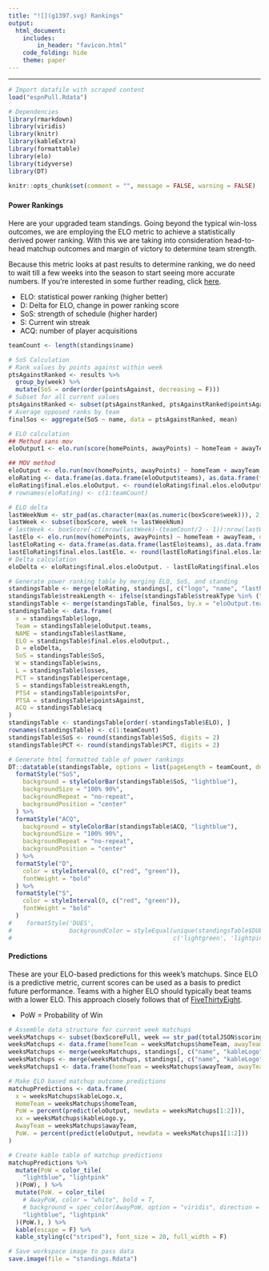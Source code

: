 ```yaml
---
title: "![](g1397.svg) Rankings"
output:
  html_document:
    includes:
        in_header: "favicon.html"
    code_folding: hide
    theme: paper
---
```


***

```r
# Import datafile with scraped content
load("espnPull.Rdata")

# Dependencies
library(rmarkdown)
library(viridis)
library(knitr)
library(kableExtra)
library(formattable)
library(elo)
library(tidyverse)
library(DT)

knitr::opts_chunk$set(comment = "", message = FALSE, warning = FALSE)
```
### {.tabset .tabset-fade}

#### Power Rankings

Here are your upgraded team standings. Going beyond the typical win-loss outcomes, we are employing the ELO metric to achieve a statistically derived power ranking. With this we are taking into consideration head-to-head matchup outcomes and margin of victory to determine team strength.

Because this metric looks at past results to determine ranking, we do need to wait till a few weeks into the season to start seeing more accurate numbers. If you're interested in some further reading, click [here](https://en.wikipedia.org/wiki/Elo_rating_system).

* ELO: statistical power ranking (higher better)
* D: Delta for ELO, change in power ranking score
* SoS: strength of schedule (higher harder)
* S: Current win streak
* ACQ: number of player acquisitions

```r
teamCount <- length(standings$name)

# SoS Calculation
# Rank values by points against within week
ptsAgainstRanked <- results %>%
  group_by(week) %>%
  mutate(SoS = order(order(pointsAgainst, decreasing = F)))
# Subset for all current values
ptsAgainstRanked <- subset(ptsAgainstRanked, ptsAgainstRanked$pointsAgainst > 0)
# Average opposed ranks by team
finalSos <- aggregate(SoS ~ name, data = ptsAgainstRanked, mean)

# ELO calculation
## Method sans mov
eloOutput1 <- elo.run(score(homePoints, awayPoints) ~ homeTeam + awayTeam, data = boxScore, k = 30)

## MOV method
eloOutput <- elo.run(mov(homePoints, awayPoints) ~ homeTeam + awayTeam, data = boxScore, k = 1)
eloRating <- data.frame(as.data.frame(eloOutput$teams), as.data.frame(final.elos(eloOutput)))
eloRating$final.elos.eloOutput. <- round(eloRating$final.elos.eloOutput., digits = 0)
# rownames(eloRating) <- c(1:teamCount)

# ELO delta
lastWeekNum <- str_pad(as.character(max(as.numeric(boxScore$week))), 2, pad = "0")
lastWeek <- subset(boxScore, week != lastWeekNum)
# lastWeek <- boxScore[-c((nrow(lastWeek)-(teamCount/2 - 1)):nrow(lastWeek)), ]
lastElo <- elo.run(mov(homePoints, awayPoints) ~ homeTeam + awayTeam, data = lastWeek, k = 1)
lastEloRating <- data.frame(as.data.frame(lastElo$teams), as.data.frame(final.elos(lastElo)))
lastEloRating$final.elos.lastElo. <- round(lastEloRating$final.elos.lastElo., digits = 0)
# Delta calculation
eloDelta <- eloRating$final.elos.eloOutput. - lastEloRating$final.elos.lastElo.

# Generate power ranking table by merging ELO, SoS, and standing
standingsTable <- merge(eloRating, standings[, c("logo", "name", "lastName", "wins", "losses", "percentage", "pointsFor", "pointsAgainst", "streakLength", "streakType", "acq", "dues")], by.x = "eloOutput.teams", by.y = "name")
standingsTable$streakLength <- ifelse(standingsTable$streakType %in% ("LOSS"), standingsTable$streakLength * -1, standingsTable$streakLength)
standingsTable <- merge(standingsTable, finalSos, by.x = "eloOutput.teams", by.y = "name")
standingsTable <- data.frame(
  x = standingsTable$logo,
  Team = standingsTable$eloOutput.teams,
  NAME = standingsTable$lastName,
  ELO = standingsTable$final.elos.eloOutput.,
  D = eloDelta,
  SoS = standingsTable$SoS,
  W = standingsTable$wins,
  L = standingsTable$losses,
  PCT = standingsTable$percentage,
  S = standingsTable$streakLength,
  PTS4 = standingsTable$pointsFor,
  PTSA = standingsTable$pointsAgainst,
  ACQ = standingsTable$acq
)
standingsTable <- standingsTable[order(-standingsTable$ELO), ]
rownames(standingsTable) <- c(1:teamCount)
standingsTable$SoS <- round(standingsTable$SoS, digits = 2)
standingsTable$PCT <- round(standingsTable$PCT, digits = 2)

# Generate html formatted table of power rankings
DT::datatable(standingsTable, options = list(pageLength = teamCount, dom = "tip", paging = FALSE), style = "bootstrap", escape = FALSE) %>%
  formatStyle("SoS",
    background = styleColorBar(standingsTable$SoS, "lightblue"),
    backgroundSize = "100% 90%",
    backgroundRepeat = "no-repeat",
    backgroundPosition = "center"
  ) %>%
  formatStyle("ACQ",
    background = styleColorBar(standingsTable$ACQ, "lightblue"),
    backgroundSize = "100% 90%",
    backgroundRepeat = "no-repeat",
    backgroundPosition = "center"
  ) %>%
  formatStyle("D",
    color = styleInterval(0, c("red", "green")),
    fontWeight = "bold"
  ) %>%
  formatStyle("S",
    color = styleInterval(0, c("red", "green")),
    fontWeight = "bold"
  )
#    formatStyle('DUES',
#                backgroundColor = styleEqual(unique(standingsTable$DUES),
#                                             c('lightgreen', 'lightpink')))
```

#### Predictions

These are your ELO-based predictions for this week's matchups. Since ELO is a predictive metric, current scores can be used as a basis to predict future performance. Teams with a higher ELO should typically beat teams with a lower ELO. This approach closely follows that of [FiveThirtyEight](https://projects.fivethirtyeight.com/2019-nfl-predictions/games/).

* PoW = Probability of Win

```r
# Assemble data structure for current week matchups
weeksMatchups <- subset(boxScoreFull, week == str_pad(totalJSON$scoringPeriodId, 2, pad = "0"))
weeksMatchups <- data.frame(homeTeam = weeksMatchups$homeTeam, awayTeam = weeksMatchups$awayTeam)
weeksMatchups <- merge(weeksMatchups, standings[, c("name", "kableLogo")], by.x = "homeTeam", by.y = "name", all.x = T)
weeksMatchups <- merge(weeksMatchups, standings[, c("name", "kableLogo")], by.x = "awayTeam", by.y = "name")
weeksMatchups1 <- data.frame(homeTeam = weeksMatchups$awayTeam, awayTeam = weeksMatchups$homeTeam)

# Make ELO based matchup outcome predictions
matchupPredictions <- data.frame(
  x = weeksMatchups$kableLogo.x,
  HomeTeam = weeksMatchups$homeTeam,
  PoW = percent(predict(eloOutput, newdata = weeksMatchups[1:2])),
  xx = weeksMatchups$kableLogo.y,
  AwayTeam = weeksMatchups$awayTeam,
  PoW. = percent(predict(eloOutput, newdata = weeksMatchups1[1:2]))
)

# Create kable table of matchup predictions
matchupPredictions %>%
  mutate(PoW = color_tile(
    "lightblue", "lightpink"
  )(PoW), ) %>%
  mutate(PoW. = color_tile(
    # AwayPoW, color = "white", bold = T,
    # background = spec_color(AwayPoW, option = "viridis", direction = -1),
    "lightblue", "lightpink"
  )(PoW.), ) %>%
  kable(escape = F) %>%
  kable_styling(c("striped"), font_size = 20, full_width = F)

# Save workspace image to pass data
save.image(file = "standings.Rdata")
```


